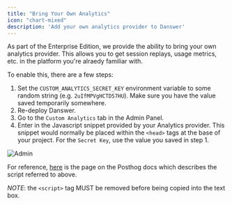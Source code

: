 ```yaml
---
title: "Bring Your Own Analytics"
icon: "chart-mixed"
description: 'Add your own analytics provider to Danswer'
---
```


As part of the Enterprise Edition, we provide the ability to bring your own analytics provider. 
This allows you to get session replays, usage metrics, etc. in the platform you're alraedy familiar with.

To enable this, there are a few steps:

1. Set the `CUSTOM_ANALYTICS_SECRET_KEY` environment variable to some random string (e.g. `2uIfMPVgHCTD57HU`). 
Make sure you have the value saved temporarily somewhere.
2. Re-deploy Danswer.
3. Go to the `Custom Analytics` tab in the Admin Panel.
4. Enter in the Javascript snippet provided by your Analytics provider. This snippet would normally be placed within the 
`<head>` tags at the base of your project. For the `Secret Key`, use the value you saved in step 1.

![Admin](/images/enterprise_edition/custom_analytics/admin-page.png)

For reference, [here](https://posthog.com/docs/product-analytics/installation#option-1-add-the-javascript-snippet-to-your-html-span-classbg-gray-accent-light-darkbg-gray-accent-dark-text-gray-font-semibold-align-middle-text-sm-p-1-roundedrecommendedspan) 
is the page on the Posthog docs which describes the script referred to above. 

*NOTE*: the `<script>` tag MUST be removed before being copied into the text box. 
